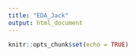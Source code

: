 ```yaml
---
title: "EDA_Jack"
output: html_document
---
```


```r
knitr::opts_chunk$set(echo = TRUE)
```






